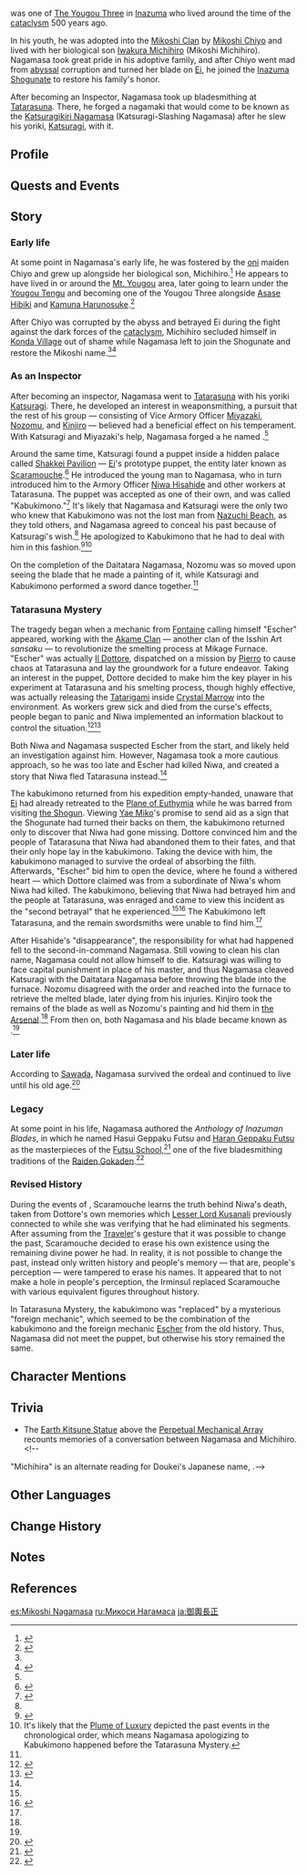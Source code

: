{{Character Infobox
|type             = Event NPC
|image            = NPC Mikoshi Nagamasa.png
|deceased         = Past
|region           = Inazuma
|affiliation      = Mikoshi Clan
|affiliation2     = Inazuma Shogunate
|affiliation3     = The Yougou Three
|affiliationNote3 = formerly
|title            = Katsuragikiri
|title2           = Inspector

|mother           = Mikoshi Chiyo
|motherNote       = adoptive mother
|sibling          = Iwakura Michihiro
|siblingNote      = adoptive brother
|relative         = Mikoshi Genichirou
|relativeNote     = descendant
|relative2        = Mikoshi Genjirou
|relativeNote2    = descendant

|voiceEN          = [[imdb:nm12927948|Will Engel]]<ref>Twitter: [https://twitter.com/WillPowerEngel/status/1600581061389402112 EN VA Self Announcement]</ref>
}}
{{Lang|'''Mikoshi Nagamasa'''|ja=御輿長正|ja_rm=Mikoshi Nagamasa}} was one of [[The Yougou Three]] in [[Inazuma]] who lived around the time of the [[cataclysm]] 500 years ago.

In his youth, he was adopted into the [[Mikoshi Clan]] by [[Mikoshi Chiyo]] and lived with her biological son [[Iwakura Michihiro]] (Mikoshi Michihiro). Nagamasa took great pride in his adoptive family, and after Chiyo went mad from [[abyss]]al corruption and turned her blade on [[Ei]], he joined the [[Inazuma Shogunate]] to restore his family's honor.

After becoming an Inspector, Nagamasa took up bladesmithing at [[Tatarasuna]]. There, he forged a nagamaki that would come to be known as the [[Katsuragikiri Nagamasa]] (Katsuragi-Slashing Nagamasa) after he slew his yoriki, [[Katsuragi]], with it.

==Profile==
{{Quote|...Nagamasa is harsh, but also knows right from wrong. But even so, he is not amenable to reason. His name indicates one obsessed with purity...|[[Miyazaki]]'s remarks about Nagamasa following Katsuragi and [[Nozomu]]'s deaths<ref name="RAN">Interactable: [[Rather Aged Notes]]</ref>}}

==Quests and Events==
{{Quests and Events
|As Though Surrounded by Thunder = cinematic}}

==Story==
===Early life===
At some point in Nagamasa's early life, he was fostered by the [[oni]] maiden Chiyo and grew up alongside her biological son, Michihiro.<ref name="KatNag">{{Ref/Weapon|Katsuragikiri Nagamasa}}</ref> He appears to have lived in or around the [[Mt. Yougou]] area, later going to learn under the [[Yougou Tengu]] and becoming one of the Yougou Three alongside [[Asase Hibiki]] and [[Kamuna Harunosuke]].<ref name="The Narukami Trail">{{Ref/Quest|The Narukami Trail|quote='''Inagi Hotomi:''' About four to five hundred years, it was said that "The Yougou Three" Asase Hibiki, Kamuna Harunosuke, and Mikoshi Nagamasa once went to Mt. Yougou to learn under the Yougou Tengu. [...]<br>'''Inagi Hotomi:''' Mikoshi Nagamasa returned to Inazuma City to serve the Shogunate.}}</ref>

After Chiyo was corrupted by the abyss and betrayed Ei during the fight against the dark forces of the [[cataclysm]], Michihiro secluded himself in [[Konda Village]] out of shame while Nagamasa left to join the Shogunate and restore the Mikoshi name.<ref name="The Narukami Trail" /><ref>{{Ref/ArtiSet|Shimenawa's Reminiscence}}</ref>

===As an Inspector===
After becoming an inspector, Nagamasa went to [[Tatarasuna]] with his yoriki [[Katsuragi]]. There, he developed an interest in weaponsmithing, a pursuit that the rest of his group &mdash; consisting of Vice Armory Officer [[Miyazaki]], [[Nozomu]], and [[Kinjiro]] &mdash; believed had a beneficial effect on his temperament. With Katsuragi and Miyazaki's help, Nagamasa forged a {{w|nagamaki}} he named {{Lang|Daitatara Nagamasa|ja=大たたら長正|ja_tl=Great Tatara Nagamasa}}.<ref name="KatNag" />

Around the same time, Katsuragi found a puppet inside a hidden palace called [[Shakkei Pavilion]] &mdash; [[Ei]]'s prototype puppet, the entity later known as [[Scaramouche]].<ref name="Finale">{{Ref/Quest|The Kabukimono's Finale}}</ref> He introduced the young man to Nagamasa, who in turn introduced him to the Armory Officer [[Niwa Hisahide]] and other workers at Tatarasuna. The puppet was accepted as one of their own, and was called "Kabukimono."<ref name="Wanderer1">{{Ref/CS|Wanderer|1}}</ref> It's likely that Nagamasa and Katsuragi were the only two who knew that Kabukimono was not the lost man from [[Nazuchi Beach]], as they told others, and Nagamasa agreed to conceal his past because of Katsuragi's wish.<ref name="Finale"/> He apologized to Kabukimono that he had to deal with him in this fashion.<ref name="Luxury">{{Ref/Arti|Plume of Luxury}}</ref><ref group="Note">It's likely that the [[Plume of Luxury]] depicted the past events in the chronological order, which means Nagamasa apologizing to Kabukimono happened before the Tatarasuna Mystery.</ref>

On the completion of the Daitatara Nagamasa, Nozomu was so moved upon seeing the blade that he made a painting of it, while Katsuragi and Kabukimono performed a sword dance together.<ref name="RAN" />

===Tatarasuna Mystery===
The tragedy began when a mechanic from [[Fontaine]] calling himself "Escher" appeared, working with the [[Akame School|Akame Clan]] &mdash; another clan of the Isshin Art ''sansaku'' &mdash; to revolutionize the smelting process at Mikage Furnace. "Escher" was actually [[Il Dottore]], dispatched on a mission by [[Pierro]] to cause chaos at Tatarasuna and lay the groundwork for a future endeavor. Taking an interest in the puppet, Dottore decided to make him the key player in his experiment at Tatarasuna and his smelting process, though highly effective, was actually releasing the [[Tatarigami]] inside [[Crystal Marrow]] into the environment. As workers grew sick and died from the curse's effects, people began to panic and Niwa implemented an information blackout to control the situation.<ref name="Night-Bird">{{Ref/Quest|The Night-Bird Falls at the Curtain's Call}}</ref><ref name="Wanderer2">{{Ref/CS|Wanderer|2}}</ref>

Both Niwa and Nagamasa suspected Escher from the start, and likely held an investigation against him. However, Nagamasa took a more cautious approach, so he was too late and Escher had killed Niwa, and created a story that Niwa fled Tatarasuna instead.<ref name="Night-Bird"/>

The kabukimono returned from his expedition empty-handed, unaware that [[Ei]] had already retreated to the [[Plane of Euthymia]] while he was barred from visiting [[the Shogun]]. Viewing [[Yae Miko]]'s promise to send aid as a sign that the Shogunate had turned their backs on them, the kabukimono returned only to discover that Niwa had gone missing. Dottore convinced him and the people of Tatarasuna that Niwa had abandoned them to their fates, and that their only hope lay in the kabukimono. Taking the device with him, the kabukimono managed to survive the ordeal of absorbing the filth. Afterwards, "Escher" bid him to open the device, where he found a withered heart &mdash; which Dottore claimed was from a subordinate of Niwa's whom Niwa had killed. The kabukimono, believing that Niwa had betrayed him and the people at Tatarasuna, was enraged and came to view this incident as the "second betrayal" that he experienced.<ref name="Wanderer2"/><ref name="Gaze">{{Ref/Quest|The Gaze From a Certain God|note=The "Divine" Will animated cutscene}}</ref> The Kabukimono left Tatarasuna, and the remain swordsmiths were unable to find him.<ref name="RAN" />

After Hisahide's "disappearance", the responsibility for what had happened fell to the second-in-command Nagamasa. Still vowing to clean his clan name, Nagamasa could not allow himself to die. Katsuragi was willing to face capital punishment in place of his master, and thus Nagamasa cleaved Katsuragi with the Daitatara Nagamasa before throwing the blade into the furnace. Nozomu disagreed with the order and reached into the furnace to retrieve the melted blade, later dying from his injuries. Kinjiro took the remains of the blade as well as Nozomu's painting and hid them in [[the Arsenal]].<ref name="RAN" /> From then on, both Nagamasa and his blade became known as {{Lang|Katsuragikiri Nagamasa|ja=桂木斬長正|ja_tl=Katsuragi-Slashing Nagamasa}}.<ref name="KatNag" /><!--
Around the time of the incident, he and Scaramouche were at odds due to Nagamasa's fear of Scaramouche's nature as a sentient puppet.<ref name="Gaze">{{Ref/Quest|The Gaze From a Certain God|note=The "Divine" Will animated cutscene}}</ref> In a stand-down between the two, Nagamasa asked Scaramouche "not [to] hold this against [him]."<ref name="HuskDreams" /> What Nagamasa did and what happened to him afterwards are unknown.-->

===Later life===
According to [[Sawada]], Nagamasa survived the ordeal and continued to live until his old age.<ref>{{Ref/Quest|As Though Morning Dew}}</ref>

===Legacy===
At some point in his life, Nagamasa authored the ''Anthology of Inazuman Blades'', in which he named Hasui Geppaku Futsu and [[Haran Geppaku Futsu]] as the masterpieces of the [[Futsu School]],<ref>{{Ref/Weapon|Haran Geppaku Futsu}}</ref> one of the five bladesmithing traditions of the [[Raiden Gokaden]].<ref name="Calabash">{{Ref/Arti|Calabash of Awakening}}</ref><!--
To get his vengeance against "the bladesmith," Scaramouche masterminded the fall of the [[Raiden Gokaden]]. While it is unclear how long in the past he started his quest, Scaramouche eradicated the [[Futsu School|Futsu]], Hyakume, and Senju Arts before targeting the [[Isshin Art]] during [[Kaedehara Yoshinori]]'s generation (somewhere around 120–80 years ago, since Yoshinori is [[Kaedehara Kazuha]]'s great-grandfather). After discovering that Yoshinori was descended from the [[Niwa Clan]] &mdash; whose relation to him is currently unclear<ref>{{Ref/Quest|The Palace, Dyed in Black (Quest)}}</ref> &mdash; Scaramouche decided his quest had grown boring and abandoned it, leaving the Isshin a dying art while the [[Amenoma Art]] escaped unscathed.<ref name="Calabash" />-->

===Revised History===
During the events of {{Quest|The Night-Bird Falls at the Curtain's Call}}, Scaramouche learns the truth behind Niwa's death, taken from Dottore's own memories which [[Lesser Lord Kusanali]] previously connected to while she was verifying that he had eliminated his segments. After assuming from the [[Traveler]]'s gesture that it was possible to change the past, Scaramouche decided to erase his own existence using the remaining divine power he had. In reality, it is not possible to change the past, instead only written history and people's memory &mdash; that are, people's perception &mdash; were tampered to erase his names. It appeared that to not make a hole in people's perception, the Irminsul replaced Scaramouche with various equivalent figures throughout history.

In Tatarasuna Mystery, the kabukimono was "replaced" by a mysterious "foreign mechanic", which seemed to be the combination of the kabukimono and the foreign mechanic [[Escher]] from the old history. Thus, Nagamasa did not meet the puppet, but otherwise his story remained the same.

==Character Mentions==
{{Character Mentions}}

==Trivia==
* The [[Earth Kitsune Statue]] above the [[Perpetual Mechanical Array]] recounts memories of a conversation between Nagamasa and Michihiro.<!--
; "Michihira" is an alternate reading for Doukei's Japanese name, {{ja|道啓}}.-->

==Other Languages==
{{Other Languages
|default_hidden = 1
|en      = Mikoshi Nagamasa
|zhs     = 御舆长正
|zhs_rm  = Yùyú Chángzhèng
|zht     = 御輿長正
|zht_rm  = Yùyú Chángzhèng
|ja      = 御輿長正
|ja_rm   = Mikoshi Nagamasa
|ko      = 미코시 나가마사
|es      = Mikoshi Nagamasa
|fr      = Mikoshi Nagamasa
|ru      = Микоси Нагамаса
|th      = Mikoshi Nagamasa
|vi      = Mikoshi Nagamasa
|de      = Mikoshi Nagamasa
|id      = Mikoshi Nagamasa
|pt      = Mikoshi Nagamasa
|tr      = Mikoshi Nagamasa
|it      = Mikoshi Nagamasa
}}

==Change History==
{{Change History|5.4|introduced=2.0}}

==Notes==
{{Reflist|note=1}}

==References==
{{Reflist|2}}

[[es:Mikoshi Nagamasa]]
[[ru:Микоси Нагамаса]]
[[ja:御輿長正]]